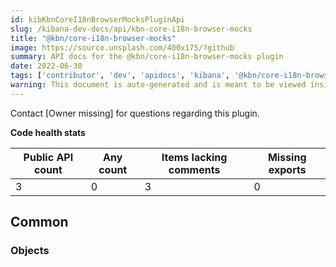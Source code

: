 ```yaml
---
id: kibKbnCoreI18nBrowserMocksPluginApi
slug: /kibana-dev-docs/api/kbn-core-i18n-browser-mocks
title: "@kbn/core-i18n-browser-mocks"
image: https://source.unsplash.com/400x175/?github
summary: API docs for the @kbn/core-i18n-browser-mocks plugin
date: 2022-06-30
tags: ['contributor', 'dev', 'apidocs', 'kibana', '@kbn/core-i18n-browser-mocks']
warning: This document is auto-generated and is meant to be viewed inside our experimental, new docs system. Reach out in #docs-engineering for more info.
---
```




Contact [Owner missing] for questions regarding this plugin.

**Code health stats**

| Public API count  | Any count | Items lacking comments | Missing exports |
|-------------------|-----------|------------------------|-----------------|
| 3 | 0 | 3 | 0 |

## Common

### Objects
<DocDefinitionList data={kbnCoreI18nBrowserMocksObj.common.objects}/>

